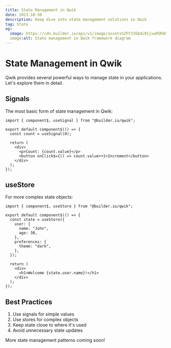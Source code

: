 ```yaml
---
title: State Management in Qwik
date: 2023-10-30
description: Deep dive into state management solutions in Qwik
tag: State
og:
  image: https://cdn.builder.io/api/v1/image/assets%2FYJIGb4i01jvw0SRdL5Bt%2F52e1c53e64c143ecbad783690657996c
  image:alt: State management in Qwik framework diagram
---
```


# State Management in Qwik

Qwik provides several powerful ways to manage state in your applications. Let's explore them in detail.

## Signals

The most basic form of state management in Qwik:

```tsx
import { component$, useSignal } from "@builder.io/qwik";

export default component$(() => {
  const count = useSignal(0);

  return (
    <div>
      <p>Count: {count.value}</p>
      <button onClick$={() => count.value++}>Increment</button>
    </div>
  );
});
```

## useStore

For more complex state objects:

```tsx
import { component$, useStore } from "@builder.io/qwik";

export default component$(() => {
  const state = useStore({
    user: {
      name: "John",
      age: 30,
    },
    preferences: {
      theme: "dark",
    },
  });

  return (
    <div>
      <h1>Welcome {state.user.name}!</h1>
    </div>
  );
});
```

## Best Practices

1. Use signals for simple values
2. Use stores for complex objects
3. Keep state close to where it's used
4. Avoid unnecessary state updates

More state management patterns coming soon!
